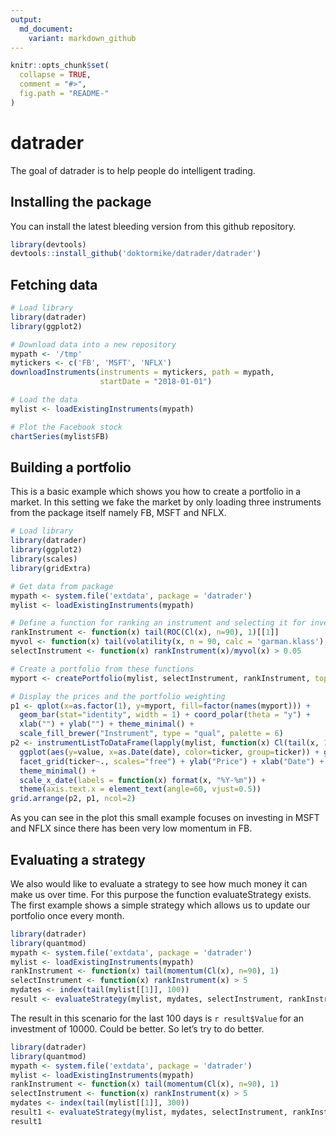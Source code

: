 ```yaml
---
output:
  md_document:
    variant: markdown_github
---
```


```r
knitr::opts_chunk$set(
  collapse = TRUE,
  comment = "#>",
  fig.path = "README-"
)
```

# datrader

The goal of datrader is to help people do intelligent trading.

## Installing the package

You can install the latest bleeding version from this github repository.

```r
library(devtools)
devtools::install_github('doktormike/datrader/datrader')
```

## Fetching data

```r
# Load library
library(datrader)
library(ggplot2)

# Download data into a new repository
mypath <- '/tmp'
mytickers <- c('FB', 'MSFT', 'NFLX')
downloadInstruments(instruments = mytickers, path = mypath, 
                    startDate = "2018-01-01")

# Load the data
mylist <- loadExistingInstruments(mypath)

# Plot the Facebook stock
chartSeries(mylist$FB)
```

## Building a portfolio

This is a basic example which shows you how to create a portfolio in a market. In this setting we fake the market by only loading three instruments from the package itself namely FB, MSFT and NFLX.

```r
# Load library
library(datrader)
library(ggplot2)
library(scales)
library(gridExtra)

# Get data from package
mypath <- system.file('extdata', package = 'datrader')
mylist <- loadExistingInstruments(mypath)

# Define a function for ranking an instrument and selecting it for investment
rankInstrument <- function(x) tail(ROC(Cl(x), n=90), 1)[[1]]
myvol <- function(x) tail(volatility(x, n = 90, calc = 'garman.klass'), 1)[[1]]
selectInstrument <- function(x) rankInstrument(x)/myvol(x) > 0.05

# Create a portfolio from these functions
myport <- createPortfolio(mylist, selectInstrument, rankInstrument, topN=3)

# Display the prices and the portfolio weighting
p1 <- qplot(x=as.factor(1), y=myport, fill=factor(names(myport))) + 
  geom_bar(stat="identity", width = 1) + coord_polar(theta = "y") + 
  xlab("") + ylab("") + theme_minimal() + 
  scale_fill_brewer("Instrument", type = "qual", palette = 6)
p2 <- instrumentListToDataFrame(lapply(mylist, function(x) Cl(tail(x, 100)))) %>%
  ggplot(aes(y=value, x=as.Date(date), color=ticker, group=ticker)) + geom_line() + 
  facet_grid(ticker~., scales="free") + ylab("Price") + xlab("Date") + 
  theme_minimal() + 
  scale_x_date(labels = function(x) format(x, "%Y-%m")) +
  theme(axis.text.x = element_text(angle=60, vjust=0.5))
grid.arrange(p2, p1, ncol=2)
```

As you can see in the plot this small example focuses on investing in MSFT and NFLX since there has been very low momentum in FB. 

## Evaluating a strategy

We also would like to evaluate a strategy to see how much money it can make us over time. For this purpose the function evaluateStrategy exists. The first example shows a simple strategy which allows us to update our portfolio once every month.

```r
library(datrader)
library(quantmod)
mypath <- system.file('extdata', package = 'datrader')
mylist <- loadExistingInstruments(mypath)
rankInstrument <- function(x) tail(momentum(Cl(x), n=90), 1)
selectInstrument <- function(x) rankInstrument(x) > 5
mydates <- index(tail(mylist[[1]], 100))
result <- evaluateStrategy(mylist, mydates, selectInstrument, rankInstrument, 30, 10000)
```

The result in this scenario for the last 100 days is `r result$Value` for an investment of 10000. Could be better. So let's try to do better.

```r
library(datrader)
library(quantmod)
mypath <- system.file('extdata', package = 'datrader')
mylist <- loadExistingInstruments(mypath)
rankInstrument <- function(x) tail(momentum(Cl(x), n=90), 1)
selectInstrument <- function(x) rankInstrument(x) > 5
mydates <- index(tail(mylist[[1]], 300))
result1 <- evaluateStrategy(mylist, mydates, selectInstrument, rankInstrument, 30, 10000)
result1
```



